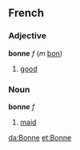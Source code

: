 ==French==
===Adjective===

'''bonne''' ''f'' (''m'' [[bon]])

#[[good]]

===Noun===

'''bonne''' ''f''

#[[maid]]

[[da:Bonne]]
[[et:Bonne]]